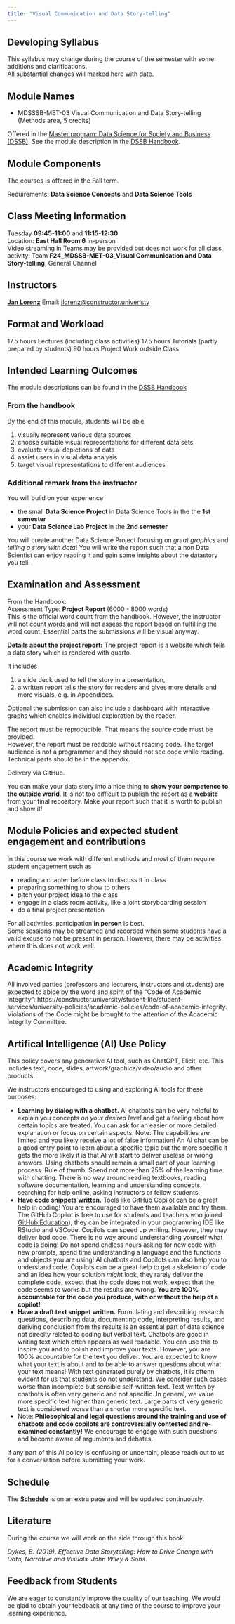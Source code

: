 ```yaml
---
title: "Visual Communication and Data Story-telling"
---
```


:::{.callout-important collapse=false appearance='default' icon=true}
## Developing Syllabus
This syllabus may change during the course of the semester with some additions and clarifications.   
All substantial changes will marked here with date. 
:::

## Module Names

- MDSSSB-MET-03 Visual Communication and Data Story-telling (Methods area, 5 credits)

Offered in the [Master program: Data Science for Society and Business (DSSB)](https://constructor.university/programs/graduate-education/data-science-for-society-business). See the module description in the [DSSB Handbook](https://constructor.university/sites/default/files/2023-09/DSSB_MSc_Handbook_16-08-2023_Track%20changes%20.pdf). 


## Module Components

The courses is offered in the Fall term. 

Requirements: **Data Science Concepts** and **Data Science Tools**

## Class Meeting Information

Tuesday **09:45-11:00** and **11:15-12:30**    
Location: **East Hall Room 6** in-person  
Video streaming in Teams may be provided but does not work for all class activity: Team **F24_MDSSB-MET-03_Visual Communication and Data Story-telling**, General Channel

## Instructors

[**Jan Lorenz**](http://janlo.de) Email: <jlorenz@constructor.univeristy>


## Format and Workload

17.5 hours Lectures (including class activities)
17.5 hours Tutorials (partly prepared by students)
90 hours Project Work outside Class


## Intended Learning Outcomes

The module descriptions can be found in the [DSSB Handbook](https://constructor.university/sites/default/files/2023-09/DSSB_MSc_Handbook_16-08-2023_Track%20changes%20.pdf)  

### From the handbook

By the end of this module, students will be able 

1. visually represent various data sources
2. choose suitable visual representations for different data sets
3. evaluate visual depictions of data
4. assist users in visual data analysis
5. target visual representations to different audiences

### Additional remark from the instructor

You will build on your experience 

- the small **Data Science Project** in Data Science Tools in the the **1st semester**
- your **Data Science Lab Project** in the **2nd semester**

You will create another Data Science Project focusing on *great graphics* and *telling a story with data*! You will write the report such that a non Data Scientist can enjoy reading it and gain some insights about the datastory you tell. 


## Examination and Assessment

From the Handbook:\
Assessment Type: **Project Report** (6000 - 8000 words)    
This is the official word count from the handbook. However, the instructor will not count words and will not assess the report based on fulfilling the word count. Essential parts the submissions will be visual anyway. 

**Details about the project report:** The project report is a website
which tells a data story which is rendered with quarto.   

It includes

1.  a slide deck used to tell the story in a presentation,
2.  a written report tells the story for readers and gives more details and more visuals, e.g. in Appendices.

Optional the submission can also include a dashboard with interactive graphs which enables individual
exploration by the reader.

The report must be reproducible. That means the source code must be provided.   
However, the report must be readable without reading code. The target audience is not a programmer and they should not see code while reading. Technical parts should be in the appendix. 
<!-- A potential structure and some notes are in the document `index.qmd` in your project's GitHub repository <https://github.com/JU-F22-MDSSB-MET-03/project-YOURNAMES>. Please also use the structure in this document when you produce the report with other tools.  -->

Delivery via GitHub.

:::{.callout-important}
You can make your data story into a nice thing to **show your competence to the outside world**. It is not too difficult to publish the report as a **website** from your final repository. Make your report such that it is worth to publish and show it!
:::


## Module Policies and expected student engagement and contributions {#sec-stud-contrib}

In this course we work with different methods and most of them require student engagement such as

- reading a chapter before class to discuss it in class
- preparing something to show to others
- pitch your project idea to the class
- engage in a class room activity, like a joint storyboarding session
- do a final project presentation

For all activities, participation **in person** is best.   
Some sessions may be streamed and recorded when some students have a valid excuse to not be present in person. However, there may be activities where this does not work well. 


## Academic Integrity

All involved parties (professors and lecturers, instructors and students) are expected to abide by the word and spirit of the "Code of Academic Integrity": 
https://constructor.university/student-life/student-services/university-policies/academic-policies/code-of-academic-integrity. Violations of the Code might be brought to the attention of the Academic Integrity Committee.

## Artifical Intelligence (AI) Use Policy

This policy covers any generative AI tool, such as ChatGPT, Elicit, etc. This includes text, code, slides, artwork/graphics/video/audio and other products.

We instructors encouraged to using and exploring AI tools for these purposes: 

  - **Learning by dialog with a chatbot.** AI chatbots can be very helpful to explain you concepts *on your desired level* and get a feeling about how certain topics are treated. You can ask for an easier or more detailed explanation or focus on certain aspects. Note: The capabilities are limited and you likely receive a lot of false information! An AI chat can be a good entry point to learn about a specific topic but the more specific it gets the more likely it is that AI will start to deliver useless or wrong answers. Using chatbots should remain a small part of your learning process. Rule of thumb: Spend not more than 25% of the learning time with chatting. There is no way around reading textbooks, reading software documentation, learning and understanding concepts, searching for help online, asking instructors or fellow students.
  - **Have code snippets written.** Tools like GitHub Copilot can be a great help in coding! You are encouraged to have them available and try them. The GitHub Copilot is free to use for students and teachers who joined [GitHub Education](https://github.com/education)), they can be integrated in your programming IDE like RStudio and VSCode. Copilots can speed up writing. However, they may deliver bad code. There is no way around understanding yourself what code is doing! Do not spend endless hours asking for new code with new prompts, spend time understanding a language and the functions and objects you are using! AI chatbots and Copilots can also help you to understand code. Copilots can be a great help to get a skeleton of code and an idea how your solution *might* look, they rarely deliver the complete code, expect that the code does not work, expect that the code seems to works but the results are wrong. **You are 100% accountable for the code you produce, with or without the help of a copilot!**
  - **Have a draft text snippet written.** Formulating and describing research questions, describing data, documenting code, interpreting results, and deriving conclusion from the results is an essential part of data science not direclty related to coding but verbal text. Chatbots are good in writing text which often appears as well readable. You can use this to inspire you and to polish and improve your texts. However, you are 100% accountable for the text you deliver. You are expected to know what your text is about and to be able to answer questions about what your text means! With text generated purely by chatbots, it is oftenn evident for us that students do not understand. We consider such cases worse than incomplete but sensible self-written text. Text written by chatbots is often very generic and not specific. In general, we value more specific text higher than generic text. Large parts of very generic text is considered worse than a shorter more specific text. 
  - Note: **Philosophical and legal questions around the training and use of chatbots and code copilots are controversially contested and re-examined constantly!** We encourage to engage with such questions and become aware of arguments and debates.

If any part of this AI policy is confusing or uncertain, please reach out to us for a conversation before submitting your work.

## Schedule

The [**Schedule**](schedule.qmd) is on an extra page and will be updated continuously. 


## Literature

During the course we will work on the side through this book: 

*Dykes, B. (2019). Effective Data Storytelling: How to Drive Change with Data, Narrative and Visuals. John Wiley & Sons.*



## Feedback from Students

We are eager to constantly improve the quality of our teaching. We would be glad to obtain your feedback at any time of the course to improve your learning experience.